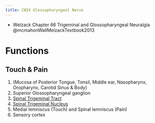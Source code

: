```yaml
---
title: CNIX Glossopharyngeal Nerve
---
```


:::{.callout-note}

- Welzack Chapter 66 Trigeminal and Glossopharyngeal Neuralgia @mcmahonWallMelzackTextbook2013
:::

# Functions

## Touch & Pain

1. (Mucosa of Posterior Tongue, Tonsil, Middle ear, Nasopharynx, Oropharynx, Carotid Sinus & Body)
1. Superior Glossopharyngeal ganglion
1. [Spinal Trigeminal Tract]({{< var ref-spinal-trigeminal-tract.path >}})
1. [Spinal Trigeminal Nucleus]({{< var ref-spinal-trigeminal-nucleus.path >}})
1. Medial lemniscus (Touch) and Spinal lemniscus (Pain)
1. Sensory cortex
